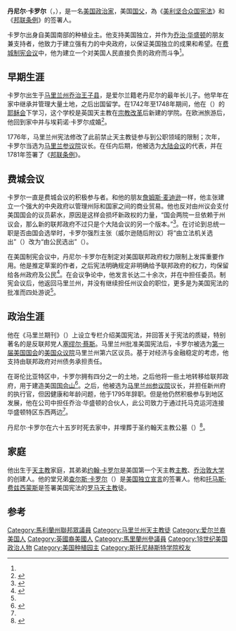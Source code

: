 {{Infobox person
| 姓名     = 丹尼尔·卡罗尔
| 图像     = DanielCarroll-1.jpg
| 图像大小 = 180px
| 出生日期 = {{Birth date|1730|7|22}}
| 出生地   = [[英屬北美|英屬北美]][[馬里蘭省|馬里蘭省]][[上馬爾伯勒_(馬里蘭州)|馬爾伯勒鎮]]
| 死亡日期 = {{Death date and age|1796|7|5|1730|7|22}}
| 死亡地   = [[美國|美國]][[馬里蘭州|馬里蘭州]]{{link-en|森林幽谷|Forest Glen, Maryland}}
| 国籍     = 美国
| 籍贯     = <!-- （仅限部分地区人士使用） -->
| 教育程度 = 
| 母校     = {{link-en|圣俄梅珥学院|College of St. Omer}}
| 职业     = 
| 知名作品 = 
| 政党     = 
| 宗教信仰 = 
| 配偶     = 
| 子女     = 
| 父母     = 
| 亲属     = {{link-en|卡罗尔家族|Carroll family}}
}}

'''丹尼尔·卡罗尔'''（{{lang-en|Daniel Carroll}}，{{bd|1730年|7月22日|1796年|7月5日}}），是一名[[美国|美国]][[政治家|政治家]]，美国[[国父|国父]]，為《[[美利坚合众国宪法签署人列表|美利坚合众国宪法]]》和《[[邦联条例|邦联条例]]》的签署人。

卡罗尔出身自美国南部的种植业主。他支持美国独立，并作为[[乔治·华盛顿|乔治·华盛顿]]的朋友兼支持者，他致力于建立强有力的中央政府，以保证美国独立的成果和希望。在[[费城制宪会议|费城制宪会议]]中，他为建立一个对美国人民直接负责的政府而斗争<ref name="Wright"/>。

==早期生涯 ==
卡罗尔出生于[[马里兰州|马里兰州]][[乔治王子县|乔治王子县]]，是爱尔兰籍老丹尼尔的最年长儿子。他早年在家中继承并管理大量土地，之后出国留学。在1742年至1748年期间，他在{{link-en|圣俄梅珥学院|College of St. Omer}}（{{lang|en|College of St. Omer}}）的[[耶稣会|耶稣会]]下学习，这个学校是英国天主教在[[宗教改革|宗教改革]]后新建的学院。在欧洲旅游后，他回到家中并与埃莉诺·卡罗尔成婚<ref name=amer>{{Cite web |url=http://www.archives.gov/exhibits/charters/constitution_founding_fathers_maryland.html |title="Delegates to the Constitutional Convention" United States National Archives and Records Administration |accessdate=2013-07-09 |archive-date=2015-09-23 |archive-url=https://web.archive.org/web/20150923175012/http://www.archives.gov/exhibits/charters/constitution_founding_fathers_maryland.html |dead-url=no }}</ref>。

1776年，马里兰州宪法修改了此前禁止天主教徒参与到公职领域的限制；次年，卡罗尔当选为[[马里兰参议院|马里兰参议院]]议长。在任内后期，他被选为[[大陆会议|大陆会议]]的代表，并在1781年签署了《[[邦联条例|邦联条例]]》。

==费城会议==
卡罗尔一直是费城会议的积极参与者。和他的朋友[[詹姆斯·麦迪逊|詹姆斯·麦迪逊]]一样，他主张建立一个强大的中央政府以管理州际和国家之间的商业贸易。他也反对由州议会支付美国国会的议员薪水，原因是这样会损坏新政权的力量，“国会两院一旦依赖于州议会，那么新的联邦政府不过只是个大陆会议的另一个版本。”<ref name=Wright>{{cite book
 |chapterurl   = http://www.history.army.mil/books/RevWar/ss/carroll.htm
 |chapter      = Daniel Carroll
 |url          = http://www.history.army.mil/books/RevWar/ss/ss-fm.htm#cont
 |title        = Soldier-Statesmen of the Constitution
 |author       = Robert K. Wright, Jr.
 |coauthors    = Morris J. MacGregor, Jr.
 |publisher    = [[United_States_Army_Center_of_Military_History|United States Army Center of Military History]]
 |place        = Washington D.C.
 |year         = 1987
 |accessdate   = 2007-10-02
 |id           = CMH Pub 71-25
 |archive-date = 2019-10-09
 |archive-url  = https://web.archive.org/web/20191009074857/https://history.army.mil/books/RevWar/ss/ss-fm.htm#cont
 |dead-url     = no
}}</ref>。在讨论到总统一职是否由国会选举时，卡罗尔强烈主张（威尔逊随后附议）将“由立法机关选出”（{{lang|en|by the legislature}}）改为“由公民选出”（{{lang|en|by the people}}）。

在美国制宪会议中，丹尼尔·卡罗尔在制定对美国联邦政府权力限制上发挥重要作用。他是推定草案的作者，之后宪法明确规定非明确给予联邦政府的权力，均保留给各州政府及公民<ref name=carter>{{Cite web |url=http://www.catholiceducation.org/articles/history/us/ah0016.html |title=Carter, Charles Carroll. "The Carroll Family", Catholic Education Resource Center |accessdate=2013-07-09 |archive-date=2018-10-30 |archive-url=https://web.archive.org/web/20181030000738/https://www.catholiceducation.org/articles/history/us/ah0016.html |dead-url=no }}</ref>。在会议争论中，他发言长达二十余次，并在{{link-en|推迟问题委员会|Committee on Postponed Matters}}中担任委员。制宪会议后，他返回马里兰州，并没有继续担任州议会的职位，更多是为美国宪法的批准而四处游说<ref name=amer/>。

== 政治生涯 ==
他在《马里兰期刊》（{{lang|en|Maryland Journal}}）上设立专栏介绍美国宪法，并回答关于宪法的质疑，特别著名的是反联邦党人[[塞缪尔·蔡斯|塞缪尔·蔡斯]]。马里兰州批准美国宪法后，卡罗尔被选为[[第一届美国国会|第一届美国国会]]的[[美国众议院|美国众议院]]马里兰州第六区议员。基于对经济与金融稳定的考虑，他支持由联邦政府对州债务承担责任。

在哥伦比亚特区中，卡罗尔拥有四分之一的土地，之后他将一些土地转移给联邦政府，用于建造美国[[国会山|国会山]]<ref name=meehan>{{Cite web |url=http://www.newadvent.org/cathen/03381a.htm |title=Meehan, Thomas. "Daniel Carroll." The Catholic Encyclopedia. Vol. 3. New York: Robert Appleton Company, 1908. 5 Jul. 2013 |accessdate=2013-07-09 |archive-date=2019-02-22 |archive-url=https://web.archive.org/web/20190222041800/http://www.newadvent.org/cathen/03381a.htm |dead-url=no }}</ref>。之后，他被选为[[马里兰州参议院|马里兰州参议院]]议长，并担任新州府的执行官，但因健康和年龄问题，他于1795年辞职。但是他仍然积极参与到地区发展，他在{{link-en|帕托马克运河|Patowmack Canal}}公司中担任乔治·华盛顿的合伙人，此公司致力于通过托马克运河连接华盛顿特区东西两边<ref name=amer/>。

丹尼尔·卡罗尔在六十五岁时死去家中，并埋葬于圣约翰天主教公墓（{{lang|en|St. John's Catholic Cemetery}}）<ref>{{Cite web |url=http://www.cr.nps.gov/history/online_books/constitution/bio9.htm |title="Signers of the Constitution", National Park Service |accessdate=2013-07-09 |archive-date=2014-04-06 |archive-url=https://web.archive.org/web/20140406133718/http://www.cr.nps.gov/history/online_books/constitution/bio9.htm |dead-url=no }}</ref>。

==家庭 ==
他出生于[[天主教|天主教]]家庭，其弟弟[[约翰·卡罗尔|约翰·卡罗尔]]是美国第一个天主教[[主教|主教]]、[[乔治敦大学|乔治敦大学]]的创建人。他的堂兄弟[[查尔斯·卡罗尔|查尔斯·卡罗尔]]（{{lang|en|Charles Carroll of Carrollton}}）是[[美国独立宣言|美国独立宣言]]的签署人。他和[[托马斯·费兹西蒙斯|托马斯·费兹西蒙斯]]是签署美国宪法的[[罗马天主教|罗马天主教]]徒。

==参考==
{{Reflist|2}}
{{S-start}}
{{S-off}}
{{Succession box| before = [[查尔斯·卡罗尔|查尔斯·卡罗尔]] |title={{link-en|美国马里兰州参议院议长|President of the Maryland State Senate}} | years = 1783年 | after = [[查尔斯·卡罗尔|查尔斯·卡罗尔]]}}
{{Succession box| before = {{link-en|乔治·普兰特|George Plater}} |title={{link-en|美国马里兰州参议院议长|President of the Maryland State Senate}}| years = 1784年 | after ={{link-en|乔治·普兰特|George Plater}}}}
{{Succession box| before = {{link-en|约翰·史密斯 (议长)|John Smith (Maryland Senate President)}} |title={{link-en|美国马里兰州参议院议长|President of the Maryland State Senate}}| years = 1787年 | after = {{link-en|乔治·普兰特|George Plater}}}}
{{Succession box| before = {{link-en|乔治·普兰特|George Plater}} |title={{link-en|美国马里兰州参议院议长|President of the Maryland State Senate}}| years = 1788年-1789年 | after = {{link-en|约翰·史密斯 (议长)|John Smith (Maryland Senate President)}}}}
{{S-par|us-hs}}
{{Succession box|  before= 无 |  title={{link-en|美国众议院马里兰州第六选区|United States House of Representatives, Maryland District 6}}议员 |  years=1789年—1791年 |  after={{link-en|厄普顿·雪莉蒂尼|Upton Sheredine}}}}
{{S-end}}

{{Authority control}}
{{DEFAULTSORT:Carroll, Daniel}}
{{美国宪法签署人}}

[[Category:馬利蘭州聯邦眾議員|Category:馬利蘭州聯邦眾議員]]
[[Category:马里兰州天主教徒|Category:马里兰州天主教徒]]
[[Category:爱尔兰裔美国人|Category:爱尔兰裔美国人]]
[[Category:英國裔美國人|Category:英國裔美國人]]
[[Category:馬里蘭州參議員|Category:馬里蘭州參議員]]
[[Category:18世纪美国政治人物|Category:18世纪美国政治人物]]
[[Category:美国种植园主|Category:美国种植园主]]
[[Category:斯托尼赫斯特学院校友|Category:斯托尼赫斯特学院校友]]